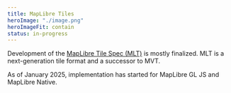 ```yaml
---
title: MapLibre Tiles
heroImage: "./image.png"
heroImageFit: contain
status: in-progress
---
```


Development of the [MapLibre Tile Spec (MLT)](https://github.com/maplibre/maplibre-tile-spec) is mostly finalized. MLT is a next-generation tile format and a successor to MVT.

As of January 2025, implementation has started for MapLibre GL JS and MapLibre Native.
